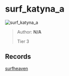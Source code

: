 
# surf_katyna_a

![surf_katyna_a](https://raw.githubusercontent.com/Sayt123/SurfMapPics/Maps-and-bonuses/csgo/surf_katyna_a.jpg)

> Author: **N/A**
>
> Tier 3

## Records

[surfheaven](https://surfheaven.eu/map/surf_katyna_a)

